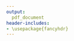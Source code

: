 ```yaml
---
output:
  pdf_document
header-includes:
- \usepackage{fancyhdr}
---
```


\begin{centering}

\begin{figure}[!h]
\centering
\includegraphics[width=5cm, height=5cm]{figures/UNamur.png}
\end{figure}

\vspace{3cm}

\Large
{\bf Green companies are the future:\\ evidence from US publicly traded companies}

\vspace{2cm}

\normalsize
{\bf Pierrick Kinif}

\vspace{1cm}
\normalsize
Supervised by:\\
\vspace{0.5cm}

Prof. Sophie Béreau\\
Prof. Jean-Yves Gnabo
\vspace{1cm}

\normalsize
Thesis submitted for the Master's Degree \\
in Business Management and Administration, \\
Finance Specialization

\vspace{1cm}
\normalsize
{\bf ACADEMIC YEAR 2017-2018\\}
\end{centering}

\fancypagestyle{firstpage}{%
  \cfoot{\scriptsize University of Namur, ASBL\\
Faculty of Economics, Social Sciences and Business Administration - Department in Management\\
Rempart de la Vierge 8, B-5000 Namur, Belgique, Phone. +32 [0]81 72 48 41/49 58, Fax +32 [0]81 72 48 40}
}
\thispagestyle{firstpage}
\renewcommand{\footrulewidth}{0pt}
\renewcommand{\headrulewidth}{0pt}



